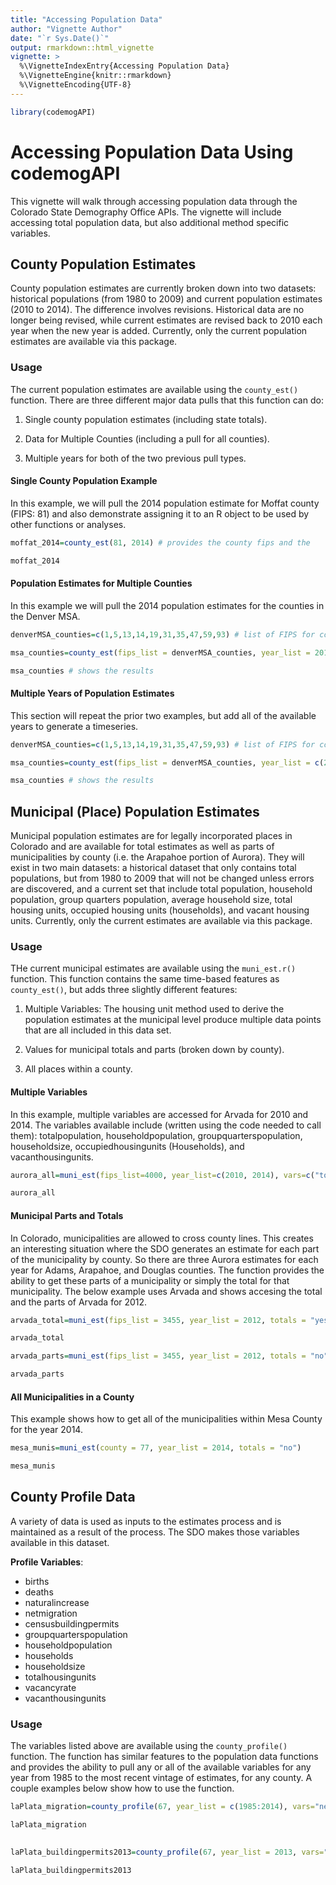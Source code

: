 ```yaml
---
title: "Accessing Population Data"
author: "Vignette Author"
date: "`r Sys.Date()`"
output: rmarkdown::html_vignette
vignette: >
  %\VignetteIndexEntry{Accessing Population Data}
  %\VignetteEngine{knitr::rmarkdown}
  %\VignetteEncoding{UTF-8}
---
```


```r
library(codemogAPI)
```
# Accessing Population Data Using codemogAPI

This vignette will walk through accessing population data through the Colorado State Demography Office APIs. The vignette will include accessing total population data, but also additional method specific variables.

## County Population Estimates

County population estimates are currently broken down into two datasets: historical populations (from 1980 to 2009) and current population estimates (2010 to 2014).  The difference involves revisions.  Historical data are no longer being revised, while current estimates are revised back to 2010 each year when the new year is added.  Currently, only the current population estimates are available via this package.

### Usage

The current population estimates are available using the `county_est()` function.  There are three different major data pulls that this function can do:

1. Single county population estimates (including state totals).

2. Data for Multiple Counties (including a pull for all counties).

3. Multiple years for both of the two previous pull types.


#### Single County Population Example

In this example, we will pull the 2014 population estimate for Moffat county (FIPS: 81) and also demonstrate assigning it to an R object to be used by other functions or analyses.

```r

moffat_2014=county_est(81, 2014) # provides the county fips and the 

moffat_2014

```

#### Population Estimates for Multiple Counties

In this example we will pull the 2014 population estimates for the counties in the Denver MSA.

```r

denverMSA_counties=c(1,5,13,14,19,31,35,47,59,93) # list of FIPS for counties in the 10-county Denver MSA

msa_counties=county_est(fips_list = denverMSA_counties, year_list = 2014) # pulls data for those counties

msa_counties # shows the results

```

#### Multiple Years of Population Estimates

This section will repeat the prior two examples, but add all of the available years to generate a timeseries.

```r

denverMSA_counties=c(1,5,13,14,19,31,35,47,59,93) # list of FIPS for counties in the 10-county Denver MSA

msa_counties=county_est(fips_list = denverMSA_counties, year_list = c(2010:2014)) # pulls data for those counties

msa_counties # shows the results

```

## Municipal (Place) Population Estimates

Municipal population estimates are for legally incorporated places in Colorado and are available for total estimates as well as parts of municipalities by county (i.e. the Arapahoe portion of Aurora).  They will exist in two main datasets: a historical dataset that only contains total populations, but from 1980 to 2009 that will not be changed unless errors are discovered, and a current set that include total population, household population, group quarters population, average household size, total housing units, occupied housing units (households), and vacant housing units. Currently, only the current estimates are available via this package.

### Usage

THe current municipal estimates are available using the `muni_est.r()` function. This function contains the same time-based features as `county_est()`, but adds three slightly different features:

1. Multiple Variables: The housing unit method used to derive the population estimates at the municipal level produce multiple data points that are all included in this data set. 

2. Values for municipal totals and parts (broken down by county).

3. All places within a county.

#### Multiple Variables

In this example, multiple variables are accessed for Arvada for 2010 and 2014.  The variables available include (written using the code needed to call them): totalpopulation, householdpopulation, groupquarterspopulation, householdsize, occupiedhousingunits (Households), and vacanthousingunits.

```r

aurora_all=muni_est(fips_list=4000, year_list=c(2010, 2014), vars=c("totalpopulation","totalhousingunits", "occupiedhousingunits"))

aurora_all
```


#### Municipal Parts and Totals

In Colorado, municipalities are allowed to cross county lines.  This creates an interesting situation where the SDO generates an estimate for each part of the municipality by county.  So there are three Aurora estimates for each year for Adams, Arapahoe, and Douglas counties.  The function provides the ability to get these parts of a municipality or simply the total for that municipality.  The below example uses Arvada and shows accesing the total and the parts of Arvada for 2012.

```r
arvada_total=muni_est(fips_list = 3455, year_list = 2012, totals = "yes")

arvada_total

arvada_parts=muni_est(fips_list = 3455, year_list = 2012, totals = "no")

arvada_parts

```

#### All Municipalities in a County

This example shows how to get all of the municipalities within Mesa County for the year 2014.  

```r
mesa_munis=muni_est(county = 77, year_list = 2014, totals = "no")

mesa_munis

```

## County Profile Data

A variety of data is used as inputs to the estimates process and is maintained as a result of the process.  The SDO makes those variables available in this dataset.

**Profile Variables**:

  - births
  - deaths
  - naturalincrease
  - netmigration
  - censusbuildingpermits
  - groupquarterspopulation
  - householdpopulation
  - households
  - householdsize
  - totalhousingunits
  - vacancyrate
  - vacanthousingunits
  
### Usage

The variables listed above are available using the `county_profile()` function.  The function has similar features to the population data functions and provides the ability to pull any or all of the available variables for any year from 1985 to the most recent vintage of estimates, for any county.  A couple examples below show how to use the function.

```r

laPlata_migration=county_profile(67, year_list = c(1985:2014), vars="netmigration")

laPlata_migration
 
```

```r

laPlata_buildingpermits2013=county_profile(67, year_list = 2013, vars="censusbuildingpermits")

laPlata_buildingpermits2013
 
```
